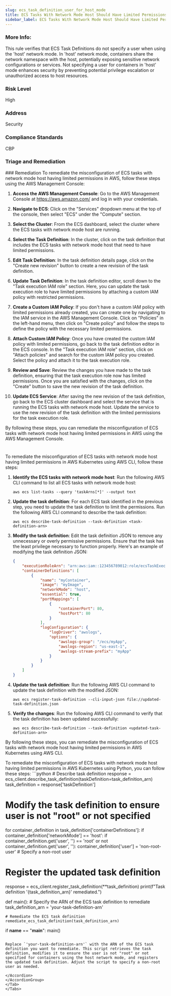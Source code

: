 ```yaml
---
slug: ecs_task_definition_user_for_host_mode
title: ECS Tasks With Network Mode Host Should Have Limited Permissions
sidebar_label: ECS Tasks With Network Mode Host Should Have Limited Permissions
---
```


### More Info:

This rule verifies that ECS Task Definitions do not specify a user when using the 'host' network mode. In 'host' network mode, containers share the network namespace with the host, potentially exposing sensitive network configurations or services. Not specifying a user for containers in 'host' mode enhances security by preventing potential privilege escalation or unauthorized access to host resources.

### Risk Level

High

### Address

Security

### Compliance Standards

CBP



### Triage and Remediation
<Tabs>
<Tab title='Remediation'>
### Remediation

<AccordionGroup>
<Accordion title='Using Console' defaultOpen='true'>
To remediate the misconfiguration of ECS tasks with network mode host having limited permissions in AWS, follow these steps using the AWS Management Console:

1. **Access the AWS Management Console**: Go to the AWS Management Console at https://aws.amazon.com/ and log in with your credentials.

2. **Navigate to ECS**: Click on the "Services" dropdown menu at the top of the console, then select "ECS" under the "Compute" section.

3. **Select the Cluster**: From the ECS dashboard, select the cluster where the ECS tasks with network mode host are running.

4. **Select the Task Definition**: In the cluster, click on the task definition that includes the ECS tasks with network mode host that need to have limited permissions.

5. **Edit Task Definition**: In the task definition details page, click on the "Create new revision" button to create a new revision of the task definition.

6. **Update Task Definition**: In the task definition editor, scroll down to the "Task execution IAM role" section. Here, you can update the task execution role to have limited permissions by attaching a custom IAM policy with restricted permissions.

7. **Create a Custom IAM Policy**: If you don't have a custom IAM policy with limited permissions already created, you can create one by navigating to the IAM service in the AWS Management Console. Click on "Policies" in the left-hand menu, then click on "Create policy" and follow the steps to define the policy with the necessary limited permissions.

8. **Attach Custom IAM Policy**: Once you have created the custom IAM policy with limited permissions, go back to the task definition editor in the ECS console. In the "Task execution IAM role" section, click on "Attach policies" and search for the custom IAM policy you created. Select the policy and attach it to the task execution role.

9. **Review and Save**: Review the changes you have made to the task definition, ensuring that the task execution role now has limited permissions. Once you are satisfied with the changes, click on the "Create" button to save the new revision of the task definition.

10. **Update ECS Service**: After saving the new revision of the task definition, go back to the ECS cluster dashboard and select the service that is running the ECS tasks with network mode host. Update the service to use the new revision of the task definition with the limited permissions for the task execution role.

By following these steps, you can remediate the misconfiguration of ECS tasks with network mode host having limited permissions in AWS using the AWS Management Console.

#
</Accordion>

<Accordion title='Using CLI'>
To remediate the misconfiguration of ECS tasks with network mode host having limited permissions in AWS Kubernetes using AWS CLI, follow these steps:

1. **Identify the ECS tasks with network mode host**: Run the following AWS CLI command to list all ECS tasks with network mode host:
   ```
   aws ecs list-tasks --query 'taskArns[*]' --output text
   ```

2. **Update the task definition**: For each ECS task identified in the previous step, you need to update the task definition to limit the permissions. Run the following AWS CLI command to describe the task definition:
   ```
   aws ecs describe-task-definition --task-definition <task-definition-arn>
   ```

3. **Modify the task definition**: Edit the task definition JSON to remove any unnecessary or overly permissive permissions. Ensure that the task has the least privilege necessary to function properly. Here's an example of modifying the task definition JSON:
   ```json
   {
       "executionRoleArn": "arn:aws:iam::123456789012:role/ecsTaskExecutionRole",
       "containerDefinitions": [
           {
               "name": "myContainer",
               "image": "myImage",
               "networkMode": "host",
               "essential": true,
               "portMappings": [
                   {
                       "containerPort": 80,
                       "hostPort": 80
                   }
               ],
               "logConfiguration": {
                   "logDriver": "awslogs",
                   "options": {
                       "awslogs-group": "/ecs/myApp",
                       "awslogs-region": "us-east-1",
                       "awslogs-stream-prefix": "myApp"
                   }
               }
           }
       ]
   }
   ```

4. **Update the task definition**: Run the following AWS CLI command to update the task definition with the modified JSON:
   ```
   aws ecs register-task-definition --cli-input-json file://updated-task-definition.json
   ```

5. **Verify the changes**: Run the following AWS CLI command to verify that the task definition has been updated successfully:
   ```
   aws ecs describe-task-definition --task-definition <updated-task-definition-arn>
   ```

By following these steps, you can remediate the misconfiguration of ECS tasks with network mode host having limited permissions in AWS Kubernetes using AWS CLI.
</Accordion>

<Accordion title='Using Python'>
To remediate the misconfiguration of ECS tasks with network mode host having limited permissions in AWS Kubernetes using Python, you can follow these steps:
```python
# Describe task definition
response = ecs_client.describe_task_definition(taskDefinition=task_definition_arn)
task_definition = response['taskDefinition']

# Modify the task definition to ensure user is not "root" or not specified
for container_definition in task_definition['containerDefinitions']:
    if container_definition['networkMode'] == 'host':
        if container_definition.get('user', '') == 'root' or not container_definition.get('user', ''):
            container_definition['user'] = 'non-root-user'  # Specify a non-root user

# Register the updated task definition
response = ecs_client.register_task_definition(**task_definition)
print(f"Task definition '{task_definition_arn}' remediated.")

def main():
    # Specify the ARN of the ECS task definition to remediate
    task_definition_arn = 'your-task-definition-arn'

    # Remediate the ECS task definition
    remediate_ecs_task_definition(task_definition_arn)

if __name__ == "__main__":
    main()
```

Replace `'your-task-definition-arn'` with the ARN of the ECS task definition you want to remediate. This script retrieves the task definition, modifies it to ensure the user is not "root" or not specified for containers using the host network mode, and registers the updated task definition. Adjust the script to specify a non-root user as needed.

</Accordion>
</AccordionGroup>
</Tab>
</Tabs>
